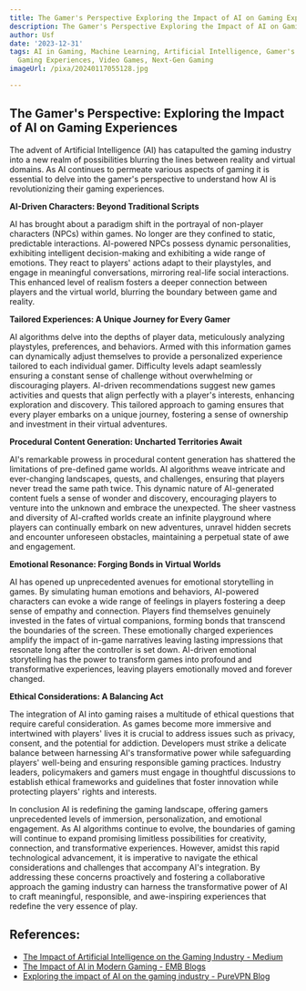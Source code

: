 ```yaml
---
title: The Gamer's Perspective Exploring the Impact of AI on Gaming Experiences
description: The Gamer's Perspective Exploring the Impact of AI on Gaming Experiences
author: Usf
date: '2023-12-31'
tags: AI in Gaming, Machine Learning, Artificial Intelligence, Gamer's Perspective,
  Gaming Experiences, Video Games, Next-Gen Gaming
imageUrl: /pixa/20240117055128.jpg

---
```

## The Gamer's Perspective: Exploring the Impact of AI on Gaming Experiences

The advent  of Artificial Intelligence (AI) has catapulted the gaming industry into a new realm of possibilities blurring the lines between reality and virtual domains. As  AI continues to permeate various aspects of gaming it is essential to delve into the gamer's perspective to understand how AI is revolutionizing their gaming experiences.

**AI-Driven Characters:  Beyond Traditional  Scripts**

AI  has brought about a paradigm shift in the portrayal of non-player characters (NPCs) within games.  No  longer are they confined to static, predictable interactions. AI-powered NPCs possess dynamic personalities, exhibiting intelligent decision-making and  exhibiting a wide range of  emotions. They react  to  players' actions adapt to their playstyles, and  engage  in meaningful conversations, mirroring real-life social interactions. This enhanced level of realism fosters a deeper connection between players and the virtual world, blurring the boundary  between game and reality.

**Tailored Experiences: A Unique Journey for  Every Gamer**

AI algorithms delve into the depths of player data, meticulously analyzing playstyles, preferences, and behaviors. Armed with this information games can dynamically adjust themselves to provide a personalized experience tailored to each individual gamer. Difficulty  levels  adapt seamlessly ensuring a  constant sense of challenge without overwhelming  or discouraging players. AI-driven recommendations suggest new games activities and quests that align perfectly with a player's interests, enhancing exploration and discovery. This tailored  approach to gaming ensures that every player embarks on a unique journey, fostering a sense of ownership and investment in  their virtual adventures.

**Procedural Content Generation: Uncharted Territories Await**

AI's  remarkable prowess in procedural content generation has  shattered  the limitations of pre-defined game worlds. AI algorithms weave intricate and ever-changing landscapes,  quests, and  challenges, ensuring that  players never tread the  same path twice. This dynamic nature of AI-generated  content fuels a  sense of wonder and discovery,  encouraging  players  to venture into the unknown and embrace the unexpected. The sheer vastness and diversity of  AI-crafted worlds create an infinite playground where players can continually  embark on new adventures, unravel hidden secrets and encounter unforeseen obstacles, maintaining a perpetual state of awe and engagement.

**Emotional Resonance: Forging Bonds  in Virtual  Worlds**

AI has opened up  unprecedented avenues for  emotional storytelling in games. By simulating human emotions and behaviors, AI-powered characters can evoke a wide range of feelings in players fostering  a deep sense of empathy and connection. Players find themselves genuinely invested in the fates of virtual companions, forming bonds that transcend the  boundaries of the screen. These  emotionally  charged experiences amplify  the impact of in-game  narratives leaving lasting impressions that resonate long after the controller is set down. AI-driven emotional storytelling has the  power to transform games into profound and transformative  experiences, leaving  players emotionally moved and forever changed.

**Ethical Considerations: A Balancing  Act**

The integration of AI into gaming raises a multitude of ethical questions that require careful consideration. As games become more  immersive and intertwined with players' lives it is crucial to address issues such as privacy, consent, and the potential for addiction.  Developers must strike a delicate balance between harnessing AI's transformative power while safeguarding players' well-being and ensuring responsible gaming practices. Industry leaders, policymakers and gamers must engage in thoughtful discussions to establish ethical  frameworks and guidelines that foster innovation while protecting players'  rights and interests.

In conclusion AI is redefining the gaming landscape, offering  gamers unprecedented levels of immersion, personalization, and emotional engagement. As AI algorithms continue to evolve, the boundaries of gaming will continue to expand promising limitless possibilities for  creativity, connection, and transformative  experiences. However, amidst  this rapid technological advancement, it is imperative  to  navigate the ethical considerations and challenges that accompany AI's integration. By addressing these concerns proactively and fostering a collaborative approach the gaming  industry can harness the transformative power of AI to  craft meaningful, responsible, and  awe-inspiring experiences that redefine the very essence of play.

## References:
- [The Impact of Artificial Intelligence on the Gaming Industry - Medium](https://medium.com/bestai/the-impact-of-artificial-intelligence-on-the-gaming-industry-393e2b61e6c1)
- [The Impact of AI in Modern Gaming - EMB Blogs](https://blog.emb.global/impact-of-ai-in-modern-gaming/)
- [Exploring the impact of AI on the gaming industry - PureVPN Blog](https://www.purevpn.com/blog/ai-impact-gaming-industry/)
